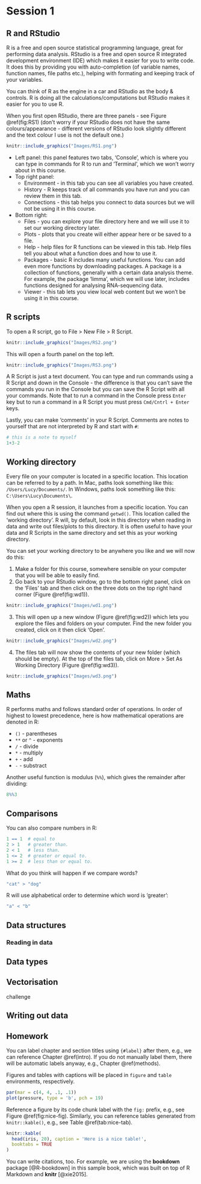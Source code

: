 # Session 1

## R and RStudio

R is a free and open source statistical programming language, great for performing data analysis. RStudio is a free and open source R integrated development environment (IDE) which makes it easier for you to write code. It does this by providing you with auto-completion (of variable names, function names, file paths etc.), helping with formating and keeping track of your variables.

You can think of R as the engine in a car and RStudio as the body & controls. R is doing all the calculations/computations but RStudio makes it easier for you to use R.

When you first open RStudio, there are three panels - see Figure \@ref(fig:RS1) (don't worry if your RStudio does not have the same colours/appearance - different versions of RStudio look slightly different and the text colour I use is not the default one.)

```r
knitr::include_graphics("Images/RS1.png")
```

* Left panel: this panel features two tabs, 'Console', which is where you can type in commands for R to run and 'Terminal', which we won't worry about in this course.
* Top right panel:
    * Environment - in this tab you can see all variables you have created.
    * History - R keeps track of all commands you have run and you can review them in this tab. 
    * Connections - this tab helps you connect to data sources but we will not be using it in this course.
* Bottom right:
    * Files - you can explore your file directory here and we will use it to set our working directory later.
    * Plots - plots that you create will either appear here or be saved to a file.
    * Help - help files for R functions can be viewed in this tab. Help files tell you about what a function does and how to use it.
    * Packages - basic R includes many useful functions. You can add even more functions by downloading packages. A package is a collection of functions, generally with a certain data analysis theme. For example, the package 'limma', which we will use later, includes functions designed for analysing RNA-sequencing data.
    * Viewer - this tab lets you view local web content but we won't be using it in this course.

## R scripts

To open a R script, go to File > New File > R Script.

```r
knitr::include_graphics("Images/RS2.png")
```

This will open a fourth panel on the top left. 

```r
knitr::include_graphics("Images/RS3.png")
```

A R Script is just a text document. You can type and run commands using a R Script and down in the Console - the difference is that you can't save the commands you run in the Console but you can save the R Script with all your commands. Note that to run a command in the Console press `Enter` key but to run a command in a R Script you must press `Cmd/Cntrl + Enter` keys.

Lastly, you can make 'comments' in your R Script. Comments are notes to yourself that are not interpreted by R and start with `#`:

```r
# this is a note to myself
1+3-2
```


## Working directory

Every file on your computer is located in a specific location. This location can be referred to by a path. In Mac, paths look something like this: `/Users/Lucy/Documents/`. In Windows, paths look something like this: `C:\Users\Lucy\Documents\`. 

When you open a R session, it launches from a specific location. You can find out where this is using the command `getwd()`. This location called the 'working directory'. R will, by default, look in this directory when reading in data and write out files/plots to this directory. It is often useful to have your data and R Scripts in the same directory and set this as your working directory.

You can set your working directory to be anywhere you like and we will now do this:

1. Make a folder for this course, somewhere sensible on your computer that you will be able to easily find. 
2. Go back to your RStudio window, go to the bottom right panel, click on the 'Files' tab and then click on the three dots on the top right hand corner (Figure \@ref(fig:wd1)).

```r
knitr::include_graphics("Images/wd1.png")
```

3. This will open up a new window (Figure \@ref(fig:wd2)) which lets you explore the files and folders on your computer. Find the new folder you created, click on it then click 'Open'.

```r
knitr::include_graphics("Images/wd2.png")
```

4. The files tab will now show the contents of your new folder (which should be empty). At the top of the files tab, click on More > Set As Working Directory (Figure \@ref(fig:wd3)).

```r
knitr::include_graphics("Images/wd3.png")
```

## Maths

R performs maths and follows standard order of operations. In order of highest to lowest precedence, here is how mathematical operations are denoted in R:

* `()` - parentheses
* `**` or `^` - exponents
* `/` - divide
* `*` - multiply
* `+` - add
* `-` - substract

Another useful function is modulus (`%%`), which gives the remainder after dividing:

```r
8%%3
```

## Comparisons

You can also compare numbers in R:

```r
1 == 1  # equal to 
2 > 1   # greater than.
2 < 1   # less than.
1 <= 2  # greater or equal to.
1 >= 2  # less than or equal to.
```

What do you think will happen if we compare words?

```r
"cat" > "dog"
```

R will use alphabetical order to determine which word is 'greater':

```r
"a" < "b"
```

## Data structures

### Reading in data


## Data types


## Vectorisation


challenge

## Writing out data



## Homework





You can label chapter and section titles using `{#label}` after them, e.g., we can reference Chapter \@ref(intro). If you do not manually label them, there will be automatic labels anyway, e.g., Chapter \@ref(methods).

Figures and tables with captions will be placed in `figure` and `table` environments, respectively.

```r
par(mar = c(4, 4, .1, .1))
plot(pressure, type = 'b', pch = 19)
```

Reference a figure by its code chunk label with the `fig:` prefix, e.g., see Figure \@ref(fig:nice-fig). Similarly, you can reference tables generated from `knitr::kable()`, e.g., see Table \@ref(tab:nice-tab).

```r
knitr::kable(
  head(iris, 20), caption = 'Here is a nice table!',
  booktabs = TRUE
)
```

You can write citations, too. For example, we are using the **bookdown** package [@R-bookdown] in this sample book, which was built on top of R Markdown and **knitr** [@xie2015].
